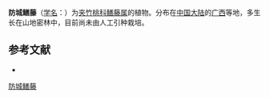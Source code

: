 {{Speciesbox
| name = 防城鳝藤
| status = 
| status_system = 
| image =
| genus = Anodendron
| species = fangchengense
| authority = [[蒋英_(植物学家)|Tsiang]] et P. T. Li in Acta Phytotax.
}}

'''防城鳝藤'''（[[学名|学名]]：{{lang|la|''Anodendron fangchengense''}}）为[[夹竹桃科|夹竹桃科]][[鳝藤属|鳝藤属]]的植物。分布在[[中国大陆|中国大陆]]的[[广西|广西]]等地，多生长在山地密林中，目前尚未由人工引种栽培。

== 参考文献 ==
<div class="references-small">
* {{cite web| url =http://www.bioinfo.cn/db05/KmzwSpecies.php?action=view&id=30538| title =防城鳝藤| work =《中国高等植物数据库全库》| publisher =中国科学院微生物研究所| author =昆明植物研究所| accessdate =2009-02-26| deadurl =yes| archiveurl =https://web.archive.org/web/20160305072059/http://www.bioinfo.cn/db05/KmzwSpecies.php?action=view&id=30538| archivedate =2016-03-05}}
</div>
{{Taxonbar|from=Q15232817}}

[[Category:鳝藤属|防城鳝藤]]


{{植物小作品}}